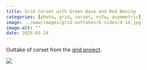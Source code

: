 ```yaml
---
title: Grid Corset with Green Base and Red Boning
categories: [photo, grid, corset, nsfw, asymmetric]
image: ../www/images/grid-outtakes/b-sides/4-1d.jpg
image-alt: ""
date: 2025-01-24
---
```


Outtake of corset from the [grid project](/posts/2025-01-27_grid-project.html).

![](../www/images/grid-outtakes/b-sides/4-1d.jpg)

